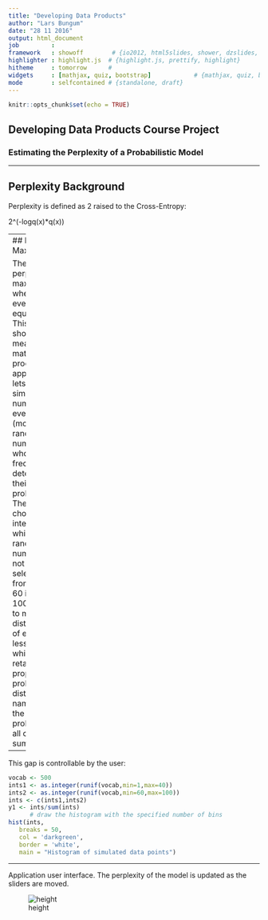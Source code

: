 ```yaml
---
title: "Developing Data Products"
author: "Lars Bungum"
date: "28 11 2016"
output: html_document
job         : 
framework   : showoff        # {io2012, html5slides, shower, dzslides, ...}
highlighter : highlight.js  # {highlight.js, prettify, highlight}
hitheme     : tomorrow      # 
widgets     : [mathjax, quiz, bootstrap]            # {mathjax, quiz, bootstrap}
mode        : selfcontained # {standalone, draft}
---
```



```r
knitr::opts_chunk$set(echo = TRUE)
```

## Developing Data Products Course Project

### Estimating the Perplexity of a Probabilistic Model


---

## Perplexity Background

Perplexity is defined as 2 raised to the Cross-Entropy:

2^(-logq(x)*q(x))

--- 
## Perplexity Maximization

The perplexity is maximized when the events are equiprobable.  This can be shown by means of a mathematical proof.  This application lets the user simulate a number of events (modeled by random numbers), whose frequency determine their probability.  The user can choose an interval from which random numbers will not be selected (say from 40 to 60 in a 1-100 range) to make the distribution of events less equal, while still retaining the property of a probability distribution, namely that the probability of all outcomes sum to one.


---

This gap is controllable by the user:

```r
vocab <- 500
ints1 <- as.integer(runif(vocab,min=1,max=40))
ints2 <- as.integer(runif(vocab,min=60,max=100))
ints <- c(ints1,ints2)
y1 <- ints/sum(ints)
      # draw the histogram with the specified number of bins
hist(ints, 
   breaks = 50, 
   col = 'darkgreen', 
   border = 'white', 
   main = "Histogram of simulated data points")
```

---
Application user interface.  The perplexity of the model is updated as the sliders are moved.

![height](appui.png)
